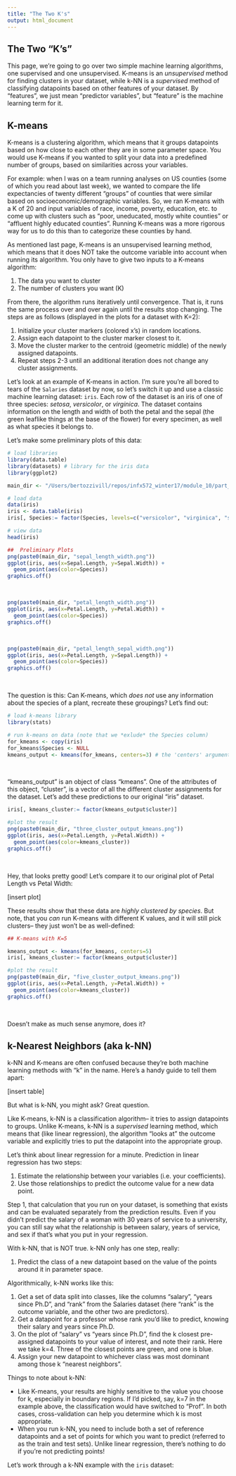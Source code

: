 ```yaml
---
title: "The Two K's"
output: html_document
---
```


## The Two "K's"

This page, we're going to go over two simple machine learning algorithms, one supervised and one unsupervised. K-means is an *unsupervised* method for finding clusters in your dataset, while k-NN is a *supervised* method of classifying datapoints based on other features of your dataset. By "features", we just mean "predictor variables", but "feature" is the machine learning term for it. 


## K-means

K-means is a clustering algorithm, which means that it groups datapoints based on how close to each other they are in some parameter space. You would use K-means if you wanted to split your data into a predefined number of groups, based on similarities across your variables.

For example: when I was on a team running analyses on US counties (some of which you read about last week), we wanted to compare the life expectancies of twenty different "groups" of counties that were similar based on socioeconomic/demographic variables. So, we ran K-means with a K of 20 and input variables of race, income, poverty, education, etc. to come up with clusters such as "poor, uneducated, mostly white counties" or "affluent highly educated counties". Running K-means was a more rigorous way for us to do this than to categorize these counties by hand. 

As mentioned last page, K-means is an unsupervised learning method, which means that it does NOT take the outcome variable into account when running its algorithm. You only have to give two inputs to a K-means algorithm:

1. The data you want to cluster
2. The number of clusters you want (K)

From there, the algorithm runs iteratively until convergence. That is, it runs the same process over and over again until the results stop changing. The steps are as follows (displayed in the plots for a dataset with K=2):

1. Initialize your cluster markers (colored x's) in random locations. 
2. Assign each datapoint to the cluster marker closest to it.         
3. Move the cluster marker to the centroid (geometric middle) of the newly assigned datapoints.
4. Repeat steps 2-3 until an additional iteration does not change any cluster assignments.

Let's look at an example of K-means in action. I'm sure you're all bored to tears of the `Salaries` dataset by now, so let's switch it up and use a classic machine learning dataset: `iris`. Each row of the dataset is an iris of one of three species: *setosa*, *versicolor*, or *virginica*. The dataset contains information on the length and width of both the petal and the sepal (the green leaflike things at the base of the flower) for every specimen, as well as what species it belongs to.
 
Let's make some preliminary plots of this data: 

```r
# load libraries
library(data.table)
library(datasets) # library for the iris data
library(ggplot2)

main_dir <- "/Users/bertozzivill/repos/infx572_winter17/module_10/part_1/"

# load data
data(iris)
iris <- data.table(iris)
iris[, Species:= factor(Species, levels=c("versicolor", "virginica", "setosa"))]

# view data
head(iris)

##  Preliminary Plots
png(paste0(main_dir, "sepal_length_width.png"))
ggplot(iris, aes(x=Sepal.Length, y=Sepal.Width)) +
  geom_point(aes(color=Species))
graphics.off()
```
<br> 

```r
png(paste0(main_dir, "petal_length_width.png"))
ggplot(iris, aes(x=Petal.Length, y=Petal.Width)) +
  geom_point(aes(color=Species))
graphics.off()
```
<br>


```r
png(paste0(main_dir, "petal_length_sepal_width.png"))
ggplot(iris, aes(x=Petal.Length, y=Sepal.Length)) +
  geom_point(aes(color=Species))
graphics.off()
```
<br>

The question is this: Can K-means, which *does not* use any information about the species of a plant, recreate these groupings? Let's find out: 

```r

# load k-means library
library(stats)

# run k-means on data (note that we *exlude* the Species column)
for_kmeans <- copy(iris)
for_kmeans$Species <- NULL 
kmeans_output <- kmeans(for_kmeans, centers=3) # the 'centers' argument is where we input our K value
```
<br>

"kmeans_output" is an object of class "kmeans". One of the attributes of this object, "cluster", is a vector of all the different cluster assignments for the dataset. Let's add these predictions to our original "iris" dataset.

```r
iris[, kmeans_cluster:= factor(kmeans_output$cluster)]

#plot the result
png(paste0(main_dir, "three_cluster_output_kmeans.png"))
ggplot(iris, aes(x=Petal.Length, y=Petal.Width)) +
  geom_point(aes(color=kmeans_cluster))
graphics.off()
```
<br>

Hey, that looks pretty good! Let's compare it to our original plot of Petal Length vs Petal Width: 
 
[insert plot]
 
These results show that these data are *highly clustered by species*. But note, that you *can* run K-means with different K values, and it will still pick clusters-- they just won't be as well-defined:

```r
## K-means with K=5

kmeans_output <- kmeans(for_kmeans, centers=5)
iris[, kmeans_cluster:= factor(kmeans_output$cluster)]

#plot the result
png(paste0(main_dir, "five_cluster_output_kmeans.png"))
ggplot(iris, aes(x=Petal.Length, y=Petal.Width)) +
  geom_point(aes(color=kmeans_cluster))
graphics.off()
```
 <br>

Doesn't make as much sense anymore, does it? 

## k-Nearest Neighbors (aka k-NN)

k-NN and K-means are often confused because they're both machine learning methods with "k" in the name. Here's a handy guide to tell them apart:

[insert table]

But what is k-NN, you might ask? Great question. 

Like K-means, k-NN is a classification algorithm-- it tries to assign datapoints to groups. Unlike K-means, k-NN is a *supervised* learning method, which means that (like linear regression), the algorithm "looks at" the outcome variable and explicitly tries to put the datapoint into the appropriate group. 

 Let's think about linear regression for a minute. Prediction in linear regression has two steps:

1. Estimate the relationship between your variables (i.e. your coefficients).
2. Use those relationships to predict the outcome value for a new data point. 

Step 1, that calculation that you run on your dataset, is something that exists and can be evaluated separately from the prediction results. Even if you didn't predict the salary of a woman with 30 years of service to a university, you can still say what the relationship is between salary, years of service, and sex if that's what you put in your regression. 

With k-NN, that is NOT true. k-NN only has one step, really:

1. Predict the class of a new datapoint based on the value of the points around it in parameter space.

Algorithmically, k-NN works like this:

1. Get a set of data split into classes, like the columns "salary", "years since Ph.D", and "rank" from the Salaries dataset (here "rank" is the outcome variable, and the other two are predictors). 
2. Get a datapoint for a professor whose rank you'd like to predict, knowing their salary and years since Ph.D.
3. On the plot of "salary" vs "years since Ph.D", find the k closest pre-assigned datapoints to your value of interest, and note their rank. Here we take k=4. Three of the closest points are green, and one is blue. 
4. Assign your new datapoint to whichever class was most dominant among those k "nearest neighbors".
 

 Things to note about k-NN:

* Like K-means, your results are highly sensitive to the value you choose for k, especially in boundary regions. If I'd picked, say, k=7 in the example above, the classification would have switched to "Prof". In both cases, cross-validation can help you determine which k is most appropriate.
* When you run k-NN, you need to include both a set of reference datapoints and a set of points for which you want to predict (referred to as the train and test sets). Unlike linear regression, there's nothing to do if you're not predicting points!
 
Let's work through a k-NN example with the `iris` dataset: 

